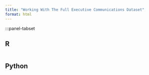```yaml
---
title: "Working With The Full Executive Communications Dataset"
format: html
---
```


:::panel-tabset

## R

```r

```

## Python


```python

```